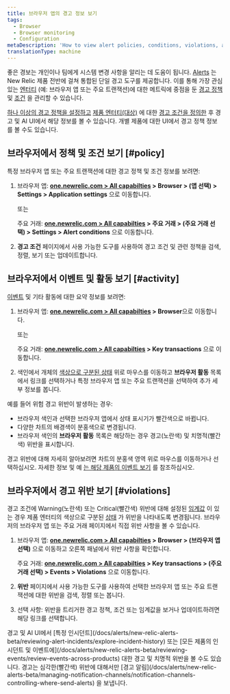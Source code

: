 ```yaml
---
title: 브라우저 앱의 경고 정보 보기
tags:
  - Browser
  - Browser monitoring
  - Configuration
metaDescription: 'How to view alert policies, conditions, violations, and other activity and events directly the browser monitoring UI.'
translationType: machine
---
```


좋은 경보는 개인이나 팀에게 시스템 변경 사항을 알리는 데 도움이 됩니다. [Alerts](/docs/alerts/new-relic-alerts-beta/getting-started/new-relic-alerts) 는 New Relic 제품 전반에 걸쳐 통합된 단일 경고 도구를 제공합니다. 이를 통해 가장 관심 있는 [엔터티](/docs/alerts/new-relic-alerts-beta/getting-started/alerts-glossary#alert-entity) (예: 브라우저 앱 또는 주요 트랜잭션)에 대한 메트릭에 중점을 둔 [경고 정책](/docs/alerts/new-relic-alerts-beta/getting-started/alerts-glossary#alert-policy) 및 [조건](/docs/alerts/new-relic-alerts-beta/getting-started/alerts-glossary#alert-condition) 을 관리할 수 있습니다.

[하나 이상의 경고 정책을 설정하고](/docs/alerts/new-relic-alerts-beta/configuring-alert-policies/name-or-rename-alert-policy) [제품 엔터티(대상)](/docs/alerts/new-relic-alerts-beta/configuring-alert-policies/select-product-targets-alert-condition) 에 대한 [경고 조건을 정의한](/docs/alerts/new-relic-alerts-beta/configuring-alert-policies/define-alert-conditions) 후 경고 및 AI UI에서 해당 정보를 볼 수 있습니다. 개별 제품에 대한 UI에서 경고 정책 정보를 볼 수도 있습니다.

## 브라우저에서 정책 및 조건 보기 [#policy]

특정 브라우저 앱 또는 주요 트랜잭션에 대한 경고 정책 및 조건 정보를 보려면:

1. 브라우저 앱: **[one.newrelic.com > All capabilties](https://one.newrelic.com/all-capabilities) > Browser > (앱 선택) > Settings > Application settings** 으로 이동합니다.

   또는

   주요 거래: **[one.newrelic.com > All capabilties](https://one.newrelic.com/all-capabilities) > 주요 거래 > (주요 거래 선택) > Settings > Alert conditions** 으로 이동합니다.

2. **경고 조건** 페이지에서 사용 가능한 도구를 사용하여 경고 조건 및 관련 정책을 검색, 정렬, 보기 또는 업데이트합니다.

## 브라우저에서 이벤트 및 활동 보기 [#activity]

[이벤트](/docs/alerts/new-relic-alerts-beta/getting-started/alerts-glossary#event) 및 기타 활동에 대한 요약 정보를 보려면:

1. 브라우저 앱: **[one.newrelic.com > All capabilties](https://one.newrelic.com/all-capabilities) > Browser**으로 이동합니다.

   또는

   주요 거래: **[one.newrelic.com > All capabilties](https://one.newrelic.com/all-capabilities) > Key transactions** 으로 이동합니다.

2. 색인에서 개체의 [색상으로 구분된 상태](/docs/alerts/new-relic-alerts-beta/getting-started/alerts-glossary#health-status) 위로 마우스를 이동하고 **브라우저 활동** 목록에서 링크를 선택하거나 특정 브라우저 앱 또는 주요 트랜잭션을 선택하여 추가 세부 정보를 봅니다.

예를 들어 위험 경고 위반이 발생하는 경우:

* 브라우저 색인과 선택한 브라우저 앱에서 상태 표시기가 빨간색으로 바뀝니다.
* 다양한 차트의 배경색이 분홍색으로 변경됩니다.
* 브라우저 색인의 **브라우저 활동** 목록은 해당하는 경우 경고(노란색) 및 치명적(빨간색) 위반을 표시합니다.

경고 위반에 대해 자세히 알아보려면 차트의 분홍색 영역 위로 마우스를 이동하거나 선택하십시오. 자세한 정보 및 예 [는 해당 제품의 이벤트 보기](/docs/alerts/new-relic-alerts-beta/reviewing-events/view-events-their-products) 를 참조하십시오.

## 브라우저에서 경고 위반 보기 [#violations]

경고 조건에 Warning(노란색) 또는 Critical(빨간색) 위반에 대해 설정된 [임계값](/docs/alerts/new-relic-alerts-beta/getting-started/alerts-glossary#alert-threshold) 이 있는 경우 제품 엔터티의 색상으로 구분된 [상태](/docs/alerts/new-relic-alerts-beta/getting-started/alerts-glossary#health-status) 가 위반을 나타내도록 변경됩니다. 브라우저의 브라우저 앱 또는 주요 거래 페이지에서 직접 위반 사항을 볼 수 있습니다.

1. 브라우저 앱: **[one.newrelic.com > All capabilties](https://one.newrelic.com/all-capabilities) > Browser > (브라우저 앱 선택)** 으로 이동하고 오른쪽 패널에서 위반 사항을 확인합니다.

   주요 거래: **[one.newrelic.com > All capabilties](https://one.newrelic.com/all-capabilities) > Key transactions > (주요 거래 선택) > Events > Violations** 으로 이동합니다.

2. **위반** 페이지에서 사용 가능한 도구를 사용하여 선택한 브라우저 앱 또는 주요 트랜잭션에 대한 위반을 검색, 정렬 또는 봅니다.

3. 선택 사항: 위반을 트리거한 경고 정책, 조건 또는 임계값을 보거나 업데이트하려면 해당 링크를 선택합니다.

<Callout variant="tip">
  경고 및 AI UI에서 [특정 인시던트](/docs/alerts/new-relic-alerts-beta/reviewing-alert-incidents/explore-incident-history) 또는 [모든 제품의 인시던트 및 이벤트에](/docs/alerts/new-relic-alerts-beta/reviewing-events/review-events-across-products) 대한 경고 및 치명적 위반을 볼 수도 있습니다. 경고는 심각한(빨간색) 위반에 대해서만 [경고 알림](/docs/alerts/new-relic-alerts-beta/managing-notification-channels/notification-channels-controlling-where-send-alerts) 을 보냅니다.
</Callout>